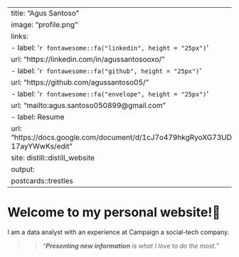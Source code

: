 
---
title: "Agus Santoso"
image: "profile.png"
links:
  - label: '`r fontawesome::fa("linkedin", height = "25px")`'
    url: "https://linkedin.com/in/agussantosooxo/"
  - label: '`r fontawesome::fa("github", height = "25px")`'
    url: "https://github.com/agussantoso05/"
  - label: '`r fontawesome::fa("envelope", height = "25px")`'
    url: "mailto:agus.santoso050899@gmail.com"
  - label: Resume
    url: "https://docs.google.com/document/d/1cJ7o479hkgRyoXG73UDFTYrKXh0GS_ZbT-17ayYWwKs/edit"
site: distill::distill_website
output:
  postcards::trestles
---

# Welcome to my personal website!🤚

I am a data analyst with an experience at Campaign a social-tech company.

>> *"**Presenting new information** is what I love to do the most."*
